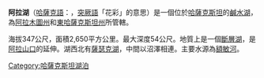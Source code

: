 {{unreferenced|time=2009-12-15T08:46:22+00:00}}
{{Infobox lake
 | lake_name = 阿拉湖<br /> Алакөл
 | image_lake =Lake_Alakol.jpg
 | caption_lake = 阿拉湖-薩瑟克湖。右上方為北
 | image_bathymetry = 
 | caption_bathymetry = 
 | location = {{KAZ}}[[阿拉木圖州|阿拉木圖州]]及[[東哈薩克斯坦州|東哈薩克斯坦州]]
 |coords = {{coord|46|10|N|81|35|E|type:waterbody_region:KZ|display=inline,title}}
 | type = [[鹹水湖|鹹水湖]]
 | inflow = 
 | outflow = 
 | catchment = 
 | basin_countries = {{KAZ}}
 | length = 
 | width = 
 | area = 2,650 km²
 | depth = 
 | max-depth = 54 m
 | volume = 58.6 km³
 | residence_time = 
 | shore = 
 | elevation = 347 m
 | islands = 
 | cities = 
}}
'''阿拉湖'''（[[哈薩克語|哈薩克語]]：{{rtl-lang|kk|Алакөл}}，[[突厥語|突厥語]]「花彩」的意思）是一個位於[[哈薩克斯坦|哈薩克斯坦]]的[[鹹水湖|鹹水湖]]，為[[阿拉木圖州|阿拉木圖州]]和[[東哈薩克斯坦州|東哈薩克斯坦州]]所管轄。

海拔347公尺，面積2,650平方公里。最大深度54公尺。地質上是一個[[斷層湖|斷層湖]]，是[[阿拉山口|阿拉山口]]的延伸。湖西北有[[薩瑟克湖|薩瑟克湖]]，中間以沼澤相連。主要水源為[[額敏河|額敏河]]。

[[Category:哈薩克斯坦湖泊|Category:哈薩克斯坦湖泊]]